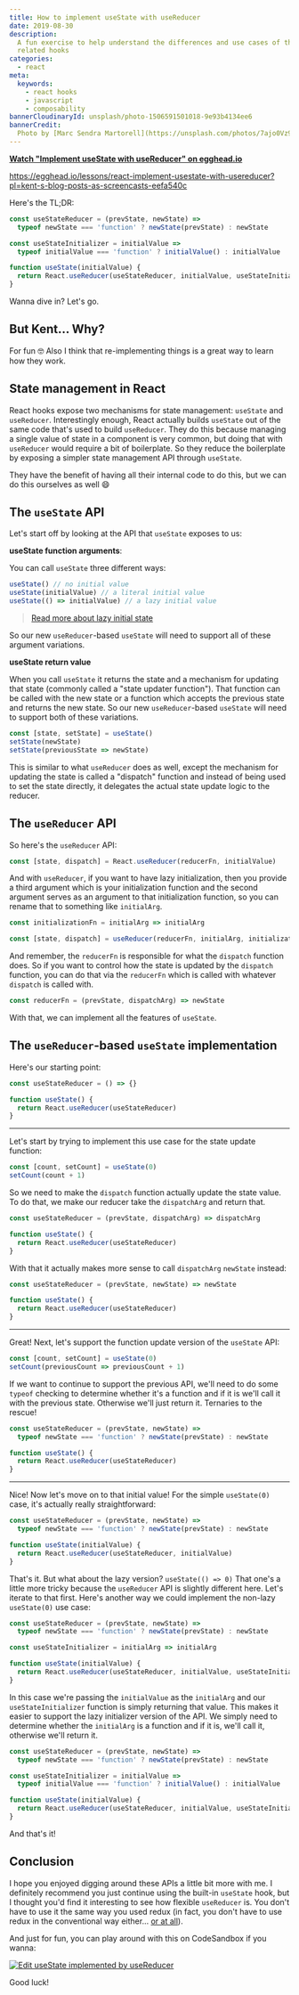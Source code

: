 ```yaml
---
title: How to implement useState with useReducer
date: 2019-08-30
description:
  A fun exercise to help understand the differences and use cases of these two
  related hooks
categories:
  - react
meta:
  keywords:
    - react hooks
    - javascript
    - composability
bannerCloudinaryId: unsplash/photo-1506591501018-9e93b4134ee6
bannerCredit:
  Photo by [Marc Sendra Martorell](https://unsplash.com/photos/7ajo0Vz98yU)
---
```


**[Watch "Implement useState with useReducer" on egghead.io](https://egghead.io/lessons/react-implement-usestate-with-usereducer?pl=kent-s-blog-posts-as-screencasts-eefa540c)**

https://egghead.io/lessons/react-implement-usestate-with-usereducer?pl=kent-s-blog-posts-as-screencasts-eefa540c

Here's the TL;DR:

```js
const useStateReducer = (prevState, newState) =>
  typeof newState === 'function' ? newState(prevState) : newState

const useStateInitializer = initialValue =>
  typeof initialValue === 'function' ? initialValue() : initialValue

function useState(initialValue) {
  return React.useReducer(useStateReducer, initialValue, useStateInitializer)
}
```

Wanna dive in? Let's go.

## But Kent... Why?

For fun 🤓 Also I think that re-implementing things is a great way to learn how
they work.

## State management in React

React hooks expose two mechanisms for state management: `useState` and
`useReducer`. Interestingly enough, React actually builds `useState` out of the
same code that's used to build `useReducer`. They do this because managing a
single value of state in a component is very common, but doing that with
`useReducer` would require a bit of boilerplate. So they reduce the boilerplate
by exposing a simpler state management API through `useState`.

They have the benefit of having all their internal code to do this, but we can
do this ourselves as well 😄

## The `useState` API

Let's start off by looking at the API that `useState` exposes to us:

**useState function arguments**:

You can call `useState` three different ways:

```js
useState() // no initial value
useState(initialValue) // a literal initial value
useState(() => initialValue) // a lazy initial value
```

> [Read more about lazy initial state](https://reactjs.org/docs/hooks-reference.html#lazy-initial-state)

So our new `useReducer`-based `useState` will need to support all of these
argument variations.

**useState return value**

When you call `useState` it returns the state and a mechanism for updating that
state (commonly called a "state updater function"). That function can be called
with the new state or a function which accepts the previous state and returns
the new state. So our new `useReducer`-based `useState` will need to support
both of these variations.

```js
const [state, setState] = useState()
setState(newState)
setState(previousState => newState)
```

This is similar to what `useReducer` does as well, except the mechanism for
updating the state is called a "dispatch" function and instead of being used to
set the state directly, it delegates the actual state update logic to the
reducer.

## The `useReducer` API

So here's the `useReducer` API:

```js
const [state, dispatch] = React.useReducer(reducerFn, initialValue)
```

And with `useReducer`, if you want to have lazy initialization, then you provide
a third argument which is your initialization function and the second argument
serves as an argument to that initialization function, so you can rename that to
something like `initialArg`.

```js
const initializationFn = initialArg => initialArg

const [state, dispatch] = useReducer(reducerFn, initialArg, initializationFn)
```

And remember, the `reducerFn` is responsible for what the `dispatch` function
does. So if you want to control how the state is updated by the `dispatch`
function, you can do that via the `reducerFn` which is called with whatever
`dispatch` is called with.

```js
const reducerFn = (prevState, dispatchArg) => newState
```

With that, we can implement all the features of `useState`.

## The `useReducer`-based `useState` implementation

Here's our starting point:

```js
const useStateReducer = () => {}

function useState() {
  return React.useReducer(useStateReducer)
}
```

---

Let's start by trying to implement this use case for the state update function:

```js
const [count, setCount] = useState(0)
setCount(count + 1)
```

So we need to make the `dispatch` function actually update the state value. To
do that, we make our reducer take the `dispatchArg` and return that.

```js [1]
const useStateReducer = (prevState, dispatchArg) => dispatchArg

function useState() {
  return React.useReducer(useStateReducer)
}
```

With that it actually makes more sense to call `dispatchArg` `newState` instead:

```js [1]
const useStateReducer = (prevState, newState) => newState

function useState() {
  return React.useReducer(useStateReducer)
}
```

---

Great! Next, let's support the function update version of the `useState` API:

```js
const [count, setCount] = useState(0)
setCount(previousCount => previousCount + 1)
```

If we want to continue to support the previous API, we'll need to do some
`typeof` checking to determine whether it's a function and if it is we'll call
it with the previous state. Otherwise we'll just return it. Ternaries to the
rescue!

```js [1-2]
const useStateReducer = (prevState, newState) =>
  typeof newState === 'function' ? newState(prevState) : newState

function useState() {
  return React.useReducer(useStateReducer)
}
```

---

Nice! Now let's move on to that initial value! For the simple `useState(0)`
case, it's actually really straightforward:

```js [4,5]
const useStateReducer = (prevState, newState) =>
  typeof newState === 'function' ? newState(prevState) : newState

function useState(initialValue) {
  return React.useReducer(useStateReducer, initialValue)
}
```

That's it. But what about the lazy version? `useState(() => 0)` That one's a
little more tricky because the `useReducer` API is slightly different here.
Let's iterate to that first. Here's another way we could implement the non-lazy
`useState(0)` use case:

```js [4,7]
const useStateReducer = (prevState, newState) =>
  typeof newState === 'function' ? newState(prevState) : newState

const useStateInitializer = initialArg => initialArg

function useState(initialValue) {
  return React.useReducer(useStateReducer, initialValue, useStateInitializer)
}
```

In this case we're passing the `initialValue` as the `initialArg` and our
`useStateInitializer` function is simply returning that value. This makes it
easier to support the lazy initializer version of the API. We simply need to
determine whether the `initialArg` is a function and if it is, we'll call it,
otherwise we'll return it.

```js [5]
const useStateReducer = (prevState, newState) =>
  typeof newState === 'function' ? newState(prevState) : newState

const useStateInitializer = initialValue =>
  typeof initialValue === 'function' ? initialValue() : initialValue

function useState(initialValue) {
  return React.useReducer(useStateReducer, initialValue, useStateInitializer)
}
```

And that's it!

## Conclusion

I hope you enjoyed digging around these APIs a little bit more with me. I
definitely recommend you just continue using the built-in `useState` hook, but I
thought you'd find it interesting to see how flexible `useReducer` is. You don't
have to use it the same way you used redux (in fact, you don't have to use redux
in the conventional way either...
[or at all](/blog/application-state-management-with-react)).

And just for fun, you can play around with this on CodeSandbox if you wanna:

[![Edit useState implemented by useReducer](https://codesandbox.io/static/img/play-codesandbox.svg)](https://codesandbox.io/s/react-codesandbox-ptvo1)

Good luck!
